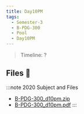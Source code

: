 ```yaml
---
title: Day10PM
tags:
  - Semester-3
  - B-PDG-300
  - Pool
  - Day10PM
---
```

> Timeline: ?


## Files 📂

:::note 2020 Subject and Files
- [B-PDG-300_d10pm.zip](https://github.com/Studio-17/Epitech-Subjects/raw/main/Semester-3/B-PDG-300/Pool/Day10PM/B-PDG-300_d10pm.zip)
- [B-PDG-300_d10pm.pdf](https://github.com/Studio-17/Epitech-Subjects/raw/main/Semester-3/B-PDG-300/Pool/Day10PM/B-PDG-300_d10pm.pdf)
:::
